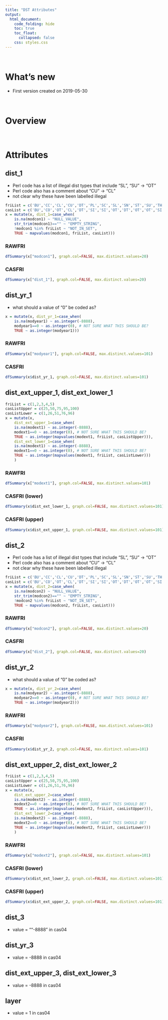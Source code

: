 ```yaml
---  
title: "DST Attributes"
output:  
  html_document:  
    code_folding: hide
    toc: true
    toc_float:
      collapsed: false
    css: styles.css
---  
```


<br>

# What's new

  * First version created on 2019-05-30

<br>

# Overview

<br>

# Attributes

## dist_1 {.tabset}

  * Perl code has a list of illegal dist types that include "SL", "SU" -> "OT"
  * Perl code also has a comment about "CU" -> "CL"
  * not clear why these have been labelled illegal 

```r
friList = c('BU','CC','CL','CU','DT','PL','SC','SL','SN','ST','SU','TH','UK','WF')
casList = c('BU','CO','OT','CL','DT','SI','SI','OT','DT','OT','OT','SI','OT','WF')
x = mutate(x, dist_1=case_when(
    is.na(modcon1) ~ "NULL_VALUE",
    str_trim(modcon1)=="" ~ "EMPTY_STRING",
    !modcon1 %in% friList ~ "NOT_IN_SET",
    TRUE ~ mapvalues(modcon1, friList, casList)))
```

### RAWFRI
```r
dfSummary(x["modcon1"], graph.col=FALSE, max.distinct.values=20)
```

### CASFRI
```r
dfSummary(x["dist_1"], graph.col=FALSE, max.distinct.values=20)
```

## dist_yr_1 {.tabset}

  * what should a value of "0" be coded as?

```r
x = mutate(x, dist_yr_1=case_when(
    is.na(modyear1) ~ as.integer(-8888),
    modyear1==0 ~ as.integer(0), # NOT SURE WHAT THIS SHOULD BE?
    TRUE ~ as.integer(modyear1)))
```

### RAWFRI
```r
dfSummary(x["modyear1"], graph.col=FALSE, max.distinct.values=101)
```

### CASFRI
```r
dfSummary(x$dist_yr_1, graph.col=FALSE, max.distinct.values=101)
```

## dist_ext_upper_1, dist_ext_lower_1 {.tabset}

```r
friList = c(1,2,3,4,5)
casListUpper = c(25,50,75,95,100)
casListLower = c(1,26,51,76,96)
x = mutate(x, 
    dist_ext_upper_1=case_when(
    is.na(modext1) ~ as.integer(-8888),
    modext1==0 ~ as.integer(0), # NOT SURE WHAT THIS SHOULD BE?
    TRUE ~ as.integer(mapvalues(modext1, friList, casListUpper))),
    dist_ext_lower_1=case_when(
    is.na(modext1) ~ as.integer(-8888),
    modext1==0 ~ as.integer(0), # NOT SURE WHAT THIS SHOULD BE?
    TRUE ~ as.integer(mapvalues(modext1, friList, casListLower)))
    )
```

### RAWFRI

```r
dfSummary(x["modext1"], graph.col=FALSE, max.distinct.values=101)
```

### CASFRI (lower)

```r
dfSummary(x$dist_ext_lower_1, graph.col=FALSE, max.distinct.values=101)
```

### CASFRI (upper)

```r
dfSummary(x$dist_ext_upper_1, graph.col=FALSE, max.distinct.values=101)
```

## dist_2 {.tabset}

  * Perl code has a list of illegal dist types that include "SL", "SU" -> "OT"
  * Perl code also has a comment about "CU" -> "CL"
  * not clear why these have been labelled illegal 

```r
friList = c('BU','CC','CL','CU','DT','PL','SC','SL','SN','ST','SU','TH','UK','WF')
casList = c('BU','CO','OT','CL','DT','SI','SI','OT','DT','OT','OT','SI','OT','WF')
x = mutate(x, dist_2=case_when(
    is.na(modcon2) ~ "NULL_VALUE",
    str_trim(modcon2)=="" ~ "EMPTY_STRING",
    !modcon2 %in% friList ~ "NOT_IN_SET",
    TRUE ~ mapvalues(modcon2, friList, casList)))
```

### RAWFRI
```r
dfSummary(x["modcon2"], graph.col=FALSE, max.distinct.values=20)
```

### CASFRI
```r
dfSummary(x["dist_2"], graph.col=FALSE, max.distinct.values=20)
```

## dist_yr_2 {.tabset}

  * what should a value of "0" be coded as?

```r
x = mutate(x, dist_yr_2=case_when(
    is.na(modyear2) ~ as.integer(-8888),
    modyear2==0 ~ as.integer(0), # NOT SURE WHAT THIS SHOULD BE?
    TRUE ~ as.integer(modyear2)))
```

### RAWFRI
```r
dfSummary(x["modyear2"], graph.col=FALSE, max.distinct.values=101)
```

### CASFRI
```r
dfSummary(x$dist_yr_2, graph.col=FALSE, max.distinct.values=101)
```

## dist_ext_upper_2, dist_ext_lower_2 {.tabset}

```r
friList = c(1,2,3,4,5)
casListUpper = c(25,50,75,95,100)
casListLower = c(1,26,51,76,96)
x = mutate(x, 
    dist_ext_upper_2=case_when(
    is.na(modext2) ~ as.integer(-8888),
    modext2==0 ~ as.integer(0), # NOT SURE WHAT THIS SHOULD BE?
    TRUE ~ as.integer(mapvalues(modext2, friList, casListUpper))),
    dist_ext_lower_2=case_when(
    is.na(modext2) ~ as.integer(-8888),
    modext2==0 ~ as.integer(0), # NOT SURE WHAT THIS SHOULD BE?
    TRUE ~ as.integer(mapvalues(modext2, friList, casListLower)))
    )
```

### RAWFRI

```r
dfSummary(x["modext2"], graph.col=FALSE, max.distinct.values=101)
```

### CASFRI (lower)

```r
dfSummary(x$dist_ext_lower_2, graph.col=FALSE, max.distinct.values=101)
```

### CASFRI (upper)

```r
dfSummary(x$dist_ext_upper_2, graph.col=FALSE, max.distinct.values=101)
```
## dist_3 {.tabset}

* value = ""-8888" in cas04

## dist_yr_3 {.tabset}

* value = -8888 in cas04

## dist_ext_upper_3, dist_ext_lower_3 {.tabset}

* value = -8888 in cas04

## layer {.tabset}

  * value = 1 in cas04
